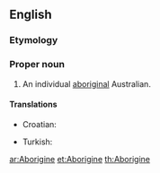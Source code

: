 {{also|aborigine}}
==English==

===Etymology===
{{back-form|Aborigines}}

===Proper noun===
{{en-proper noun}}

# An individual [[aboriginal]] Australian.

====Translations====
{{trans-top|an individual aboriginal Australian}}
* Croatian: {{t-|hr|Aboridžin|m}}
{{trans-mid}}
* Turkish: {{t|tr|Aborjin}}
{{trans-bottom}}

[[ar:Aborigine]]
[[et:Aborigine]]
[[th:Aborigine]]